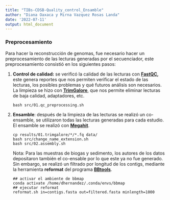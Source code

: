 ```yaml
---
title: "TIBs-CDSB-Quality_control_Ensamble"
author: "Diana Oaxaca y Mirna Vazquez Rosas Landa"
date: '2022-07-11'
output: html_document
---
```


### Preprocesamiento

Para hacer la reconstrucción de genomas, fue necesario hacer un preprocesamiento de las lecturas generadas por el secuenciador, este preprocesamiento consistió en los siguientes pasos:

1. **Control de calidad:** se verificó la calidad de las lecturas con **[FastQC](https://github.com/s-andrews/FastQC),** este genera reportes que nos permiten verificar el estado de las lecturas, los posibles problemas y qué futuros análisis son necesarios. La limpieza se hizo con **[TrimGalore](https://github.com/FelixKrueger/TrimGalore)**, que nos permite eliminar lecturas de baja calidad, adaptadores, etc.

   ```shell
   bash src/01.qc_preprocessing.sh
   ```

2. **Ensamble**: después de la limpieza de las lecturas se realizó un co-ensamble, se utilizaron todas las lecturas generadas para cada estudio. El ensamble se realizó con **[Megahit](https://github.com/voutcn/megahit)**.

   ```shell
   cp results/01.trimgalore/*/*.fq data/
   bash src/change_name_extension.sh
   bash src/02.assembly.sh
   ```

   Nota: Para las muestras de biogas y sedimento, los autores de los datos depositaron también el co-ensable por lo que este ya no fue generado. Sin embargo, se realizó un filtrado por longitud de los contigs, mediante la herramienta **reformat** del programa **[BBtools](https://jgi.doe.gov/data-and-tools/software-tools/bbtools/)**.

   ```shell
   ## activar el ambiente de bbmap
   conda activate /home/dhernandez/.conda/envs/bbmap
   ## ejecutar reformat
   reformat.sh in=contigs.fasta out=filtered.fasta minlength=1000
   ```
